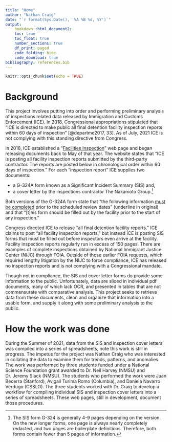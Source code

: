```yaml
---
title: "Home"
author: "Nathan Craig"
date: "`r format(Sys.Date(), '%A %B %d, %Y')`"
output: 
    bookdown::html_document2: 
    toc: true
    toc_float: true
    number_sections: true
    df_print: paged
    code_folding: hide
    code_download: true
bibliography: references.bib
---
```


```r
knitr::opts_chunk$set(echo = TRUE)
```

# Background

This project involves putting into order and performing preliminary analysis of inspections related data released by Immigration and Customs Enforcement (ICE). In 2018, Congressional appropriations stipulated that "ICE is directed to make public all final detention facility inspection reports within 60 days of inspection" [@departme2017, 33]. As of July, 2021 ICE is not complying with this standing directive from Congress.

In 2018, ICE established a "[Facilities Inspection](https://www.ice.gov/detain/facility-inspections)" web page and began releasing documents back to May of that year. The website states that "ICE is posting all facility inspection reports submitted by the third-party contractor. The reports are posted below in chronological order within 60 days of inspection." For each "inspection report" ICE supplies two documents:

-   a G-324A form known as a Significant Incident Summary (SIS) and,
-   a cover letter by the inspections contractor The Nakamoto Group.[^1]

[^1]: The SIS form G-324 is generally 4-9 pages depending on the version. On the new longer forms, one page is always nearly completely redacted, and two pages are boilerplate definitions. Therefore, both forms contain fewer than 5 pages of information.

Both versions of the G-324A form state that "the following information [must be completed]{.ul} prior to the scheduled review dates" (underline in original) and that "[t]his form should be filled out by the facility prior to the start of any inspection."

Congress directed ICE to release "all final detention facility reports." ICE claims to post "all facility inspection reports," but instead ICE is posting SIS forms that must be filled out before inspectors even arrive at the facility. Facility inspection reports regularly run in excess of 150 pages. There are examples of complete inspections obtained by National Immigrant Justice Center (NIJC) through FOIA. Outside of those earlier FOIA requests, which required lengthy litigation by the NIJC to force compliance, ICE has released no inspection reports and is not complying with a Congressional mandate.

Though not in compliance, the SIS and cover letter forms do provide some information to the public. Unfortunately, data are siloed in individual pdf documents, many of which lack OCR, and presented in tables that are not commensurate with comparative analysis. This project seeks to retrieve data from these documents, clean and organize that information into a usable form, and supply it along with some preliminary analysis to the public.

# How the work was done

During the Summer of 2021, data from the SIS and inspection cover letters was compiled into a series of spreadsheets, note this work is still in progress. The impetus for the project was Nathan Craig who was interested in collating the data to examine them for trends, patterns, and anomalies. The work was performed by three students funded under a National Science Foundation grant awarded to Dr. Neil Harvey (NMSU) and Dr. Jeremy Slack (NMSU). The students who performed the work were Juan Becerra (Stanford), Avigail Turima Romo (Columbia), and Daniela Navarro Verdugo (CSSLO). The three students worked with Dr. Craig to develop a workflow for compiling individual SIS and inspection cover letters into a series of spreadsheets. These web pages, still in development, document those procedures.
